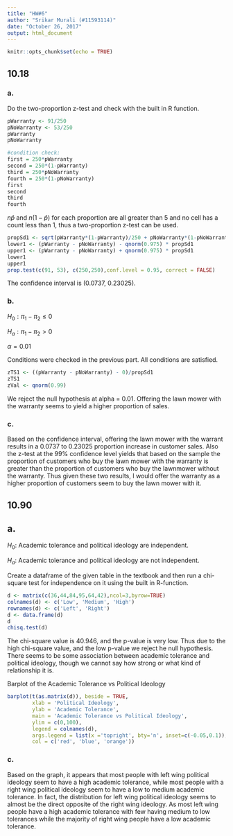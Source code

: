 ---
title: "HW#6"
author: "Srikar Murali (#11593114)"
date: "October 26, 2017"
output: html_document
---

```{r setup, include=FALSE}
knitr::opts_chunk$set(echo = TRUE)
```

## 10.18

### a.

Do the two-proportion z-test and check with the built in R function.
```{r 10.18a.}

pWarranty <- 91/250
pNoWarranty <- 53/250
pWarranty
pNoWarranty

#condition check:
first = 250*pWarranty
second = 250*(1-pWarranty)
third = 250*pNoWarranty 
fourth = 250*(1-pNoWarranty)
first
second
third
fourth
```

$n\hat{p}$ and $n(1-\hat{p})$ for each proportion are all greater than 5 and no cell has a count less than 1, thus a two-proportion z-test can be used.


```{r 10.18a2.}

propSd1 <- sqrt(pWarranty*(1-pWarranty)/250 + pNoWarranty*(1-pNoWarranty)/250)
lower1 <- (pWarranty - pNoWarranty) - qnorm(0.975) * propSd1
upper1 <- (pWarranty - pNoWarranty) + qnorm(0.975) * propSd1
lower1
upper1
prop.test(c(91, 53), c(250,250),conf.level = 0.95, correct = FALSE)

```

The confidence interval is (0.0737, 0.23025).

### b.

$H_0: \pi_1 - \pi_2 \leq 0$

$H_a: \pi_1 - \pi_2 > 0$

$\alpha = 0.01$ 

Conditions were checked in the previous part. All conditions are satisfied.
```{r 10.18b.}

zTS1 <- ((pWarranty - pNoWarranty) - 0)/propSd1
zTS1
zVal <- qnorm(0.99)
```

We reject the null hypothesis at alpha = 0.01. Offering the lawn mower with the warranty seems to yield a higher proportion of sales.



### c.

Based on the confidence interval, offering the lawn mower with the warrant results in a 0.0737 to 0.23025 proportion increase in customer sales. Also the z-test at the 99% confidence level yields that based on the sample the proportion of customers who buy the lawn mower with the warranty is greater than the proportion of customers who buy the lawnmower without the warranty. Thus given these two results, I would offer the warranty as a higher proportion of customers seem to buy the lawn mower with it.



## 10.90


## a.

$H_0$: Academic tolerance and political ideology are independent.

$H_a$: Academic tolerance and political ideology are not independent.

Create a dataframe of the given table in the textbook and then run a chi-square test for independence on it using the built in R-function.
```{r 10.90a.}

d <- matrix(c(36,44,84,95,64,42),ncol=3,byrow=TRUE)
colnames(d) <- c('Low', 'Medium', 'High')
rownames(d) <- c('Left', 'Right')
d <- data.frame(d)
d
chisq.test(d)

```

The chi-square value is 40.946, and the p-value is very low. Thus due to the high chi-square value, and the low p-value we reject he null hypothesis. There seems to be some association between academic tolerance and political ideology, though we cannot say how strong or what kind of relationship it is.


Barplot of the Academic Tolerance vs Political Ideology
```{r 10.90b.}

barplot(t(as.matrix(d)), beside = TRUE,
        xlab = 'Political Ideology',
        ylab = 'Academic Tolerance',
        main = 'Academic Tolerance vs Political Ideology',
        ylim = c(0,100),
        legend = colnames(d),
        args.legend = list(x ='topright', bty='n', inset=c(-0.05,0.1)),
        col = c('red', 'blue', 'orange'))


```


### c.

Based on the graph, it appears that most people with left wing political ideology seem to have a high academic tolerance, while most people with a right wing political ideology seem to have a low to medium academic tolerance. In fact, the distribution for left wing political ideology seems to almost be the direct opposite of the right wing ideology. As most left wing people have a high academic tolerance with few having medium to low tolerances while the majority of right wing people have a low academic tolerance.


